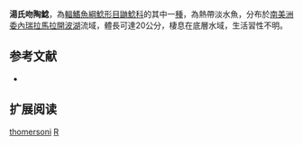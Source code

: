 {{Speciesbox
| name = 湯氏吻陶鯰
| image = 
| image_width = 250px
| image_caption = 
| status = NE
| status_system = IUCN3.1
| genus = Rhinodoras
| species = thomersoni
| authority = Taphorn & Lilyestrom, 1984
| synonyms = 
}}

'''湯氏吻陶鯰'''，為[[輻鰭魚綱|輻鰭魚綱]][[鯰形目|鯰形目]][[鼬鯰科|鼬鯰科]]的其中一[[種|種]]，為熱帶淡水魚，分布於[[南美洲|南美洲]][[委內瑞拉|委內瑞拉]][[馬拉開波湖|馬拉開波湖]]流域，體長可達20公分，棲息在底層水域，生活習性不明。

==参考文献==
*{{FishBase_species|genus=Rhinodoras|species=thomersoni|year=2015|month=7}}

== 扩展阅读 ==
{{refbegin}}
{{wikispecies-inline|Rhinodoras thomersoni|湯氏吻陶鯰}}
{{refend}}
{{Taxonbar|from=Q2835271}}

[[Category:吻陶鯰屬|thomersoni]]
[[Category:1984年描述的魚類|R]]